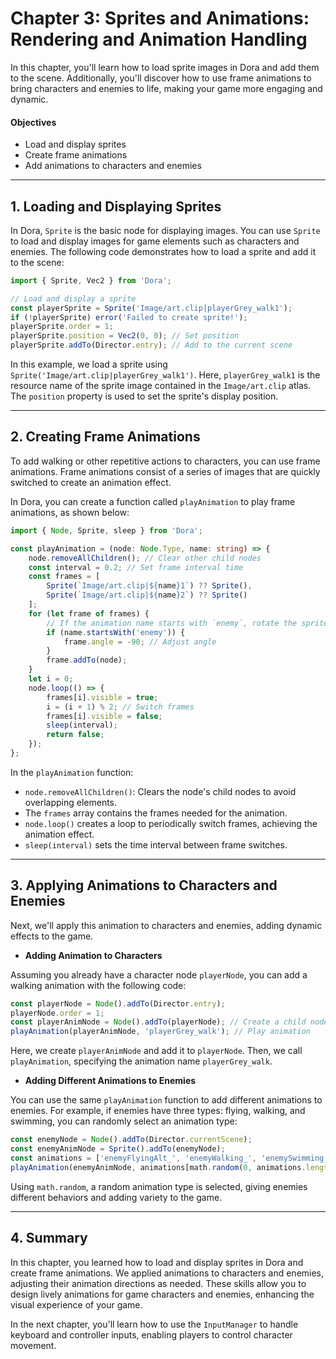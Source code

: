 
# Chapter 3: Sprites and Animations: Rendering and Animation Handling

In this chapter, you'll learn how to load sprite images in Dora and add them to the scene. Additionally, you'll discover how to use frame animations to bring characters and enemies to life, making your game more engaging and dynamic.

#### **Objectives**

- Load and display sprites
- Create frame animations
- Add animations to characters and enemies

---

## 1. Loading and Displaying Sprites

In Dora, `Sprite` is the basic node for displaying images. You can use `Sprite` to load and display images for game elements such as characters and enemies. The following code demonstrates how to load a sprite and add it to the scene:

```ts title="Example Code"
import { Sprite, Vec2 } from 'Dora';

// Load and display a sprite
const playerSprite = Sprite('Image/art.clip|playerGrey_walk1');
if (!playerSprite) error('Failed to create sprite!');
playerSprite.order = 1;
playerSprite.position = Vec2(0, 0); // Set position
playerSprite.addTo(Director.entry); // Add to the current scene
```

In this example, we load a sprite using `Sprite('Image/art.clip|playerGrey_walk1')`. Here, `playerGrey_walk1` is the resource name of the sprite image contained in the `Image/art.clip` atlas. The `position` property is used to set the sprite's display position.

---

## 2. Creating Frame Animations

To add walking or other repetitive actions to characters, you can use frame animations. Frame animations consist of a series of images that are quickly switched to create an animation effect.

In Dora, you can create a function called `playAnimation` to play frame animations, as shown below:

```ts title="dodge_the_creeps/init.tsx"
import { Node, Sprite, sleep } from 'Dora';

const playAnimation = (node: Node.Type, name: string) => {
	node.removeAllChildren(); // Clear other child nodes
	const interval = 0.2; // Set frame interval time
	const frames = [
		Sprite(`Image/art.clip|${name}1`) ?? Sprite(),
		Sprite(`Image/art.clip|${name}2`) ?? Sprite()
	];
	for (let frame of frames) {
		// If the animation name starts with `enemy`, rotate the sprite to a set angle
		if (name.startsWith('enemy')) {
			frame.angle = -90; // Adjust angle
		}
		frame.addTo(node);
	}
	let i = 0;
	node.loop(() => {
		frames[i].visible = true;
		i = (i + 1) % 2; // Switch frames
		frames[i].visible = false;
		sleep(interval);
		return false;
	});
};
```

In the `playAnimation` function:

- `node.removeAllChildren()`: Clears the node's child nodes to avoid overlapping elements.
- The `frames` array contains the frames needed for the animation.
- `node.loop()` creates a loop to periodically switch frames, achieving the animation effect.
- `sleep(interval)` sets the time interval between frame switches.

---

## 3. Applying Animations to Characters and Enemies

Next, we'll apply this animation to characters and enemies, adding dynamic effects to the game.

* **Adding Animation to Characters**

Assuming you already have a character node `playerNode`, you can add a walking animation with the following code:

```ts title="Example Code"
const playerNode = Node().addTo(Director.entry);
playerNode.order = 1;
const playerAnimNode = Node().addTo(playerNode); // Create a child node for animation
playAnimation(playerAnimNode, 'playerGrey_walk'); // Play animation
```

Here, we create `playerAnimNode` and add it to `playerNode`. Then, we call `playAnimation`, specifying the animation name `playerGrey_walk`.

* **Adding Different Animations to Enemies**

You can use the same `playAnimation` function to add different animations to enemies. For example, if enemies have three types: flying, walking, and swimming, you can randomly select an animation type:

```ts title="Example Code"
const enemyNode = Node().addTo(Director.currentScene);
const enemyAnimNode = Sprite().addTo(enemyNode);
const animations = ['enemyFlyingAlt_', 'enemyWalking_', 'enemySwimming_'];
playAnimation(enemyAnimNode, animations[math.random(0, animations.length - 1)]);
```

Using `math.random`, a random animation type is selected, giving enemies different behaviors and adding variety to the game.

---

## 4. Summary

In this chapter, you learned how to load and display sprites in Dora and create frame animations. We applied animations to characters and enemies, adjusting their animation directions as needed. These skills allow you to design lively animations for game characters and enemies, enhancing the visual experience of your game.

In the next chapter, you'll learn how to use the `InputManager` to handle keyboard and controller inputs, enabling players to control character movement.
